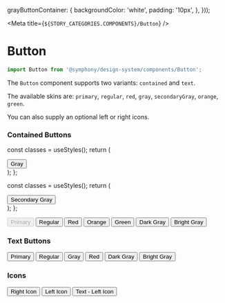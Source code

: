 
  grayButtonContainer: {
    backgroundColor: 'white',
    padding: '10px',
  },
}));


<Meta title={`${STORY_CATEGORIES.COMPONENTS}/Button`} />

# Button

```js
import Button from '@symphony/design-system/components/Button';
```

The `Button` component supports two variants: `contained` and `text`.

The available skins are: `primary`, `regular`, `red`, `gray`, `secondaryGray`, `orange`, `green`.

You can also supply an optional left or right icons.

### Contained Buttons

  const classes = useStyles();
  return (
    <div className={classes.grayButtonContainer}>
      <Button onClick={onButtonClicked} skin="gray">
        Gray
      </Button>
    </div>
  );
};

  const classes = useStyles();
  return (
    <div className={classes.grayButtonContainer}>
      <Button onClick={onButtonClicked} skin="secondaryGray">
        Secondary Gray
      </Button>
    </div>
  );
};

<Preview>
  <Story name="Contained">
    <StoryFrame>
      <Button onClick={onButtonClicked} disabled>Primary</Button>
      <Button onClick={onButtonClicked} skin="regular">
        Regular
      </Button>
      <Button onClick={onButtonClicked} skin="red">
        Red
      </Button>
      <GrayButton />
      <SecondaryGrayButton />
      <Button onClick={onButtonClicked} skin="orange">
        Orange
      </Button>
      <Button onClick={onButtonClicked} skin="green">
        Green
      </Button>
      <Button onClick={onButtonClicked} skin="darkGray">
        Dark Gray
      </Button>
      <Button onClick={onButtonClicked} skin="brightGray">
        Bright Gray
      </Button>
    </StoryFrame>
  </Story>
</Preview>

### Text Buttons

<Preview>
  <Story name="Text">
    <StoryFrame>
      <Button onClick={onButtonClicked} variant="text">
        Primary
      </Button>
      <Button onClick={onButtonClicked} skin="regular" variant="text">
        Regular
      </Button>
      <Button onClick={onButtonClicked} skin="gray" variant="text">
        Gray
      </Button>
      <Button onClick={onButtonClicked} skin="red" variant="text">
        Red
      </Button>
      <Button onClick={onButtonClicked} skin="darkGray" variant="text">
        Dark Gray
      </Button>
      <Button onClick={onButtonClicked} skin="brightGray" variant="text">
        Bright Gray
      </Button>
    </StoryFrame>
  </Story>
</Preview>

### Icons

<Preview>
  <Story name="Icons">
    <StoryFrame>
      <Button onClick={onButtonClicked} rightIcon={PlusIcon}>
        Right Icon
      </Button>
      <Button onClick={onButtonClicked} leftIcon={PlusIcon}>
        Left Icon
      </Button>
      <Button onClick={onButtonClicked} leftIcon={PlusIcon} variant="text">
        Text - Left Icon
      </Button>
    </StoryFrame>
  </Story>
</Preview>
